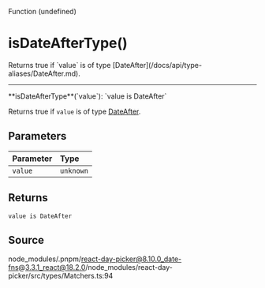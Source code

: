 <SectionTitle>Function (undefined)</SectionTitle>

# isDateAfterType()

<Description>
  Returns true if `value` is of type
  [DateAfter](/docs/api/type-aliases/DateAfter.md).
</Description>

---

<a id="undefined" name="undefined"></a>

<SignatureMemberIdentifier>
  **isDateAfterType**(`value`): `value is DateAfter`
</SignatureMemberIdentifier>

Returns true if `value` is of type [DateAfter](/docs/api/type-aliases/DateAfter.md).

## Parameters

| Parameter | Type      |
| :-------- | :-------- |
| `value`   | `unknown` |

## Returns

`value is DateAfter`

## Source

node_modules/.pnpm/react-day-picker@8.10.0_date-fns@3.3.1_react@18.2.0/node_modules/react-day-picker/src/types/Matchers.ts:94
